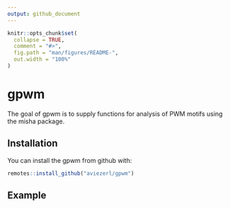 ```yaml
---
output: github_document
---
```


```r
knitr::opts_chunk$set(
  collapse = TRUE,
  comment = "#>",
  fig.path = "man/figures/README-",
  out.width = "100%"
)
```
# gpwm

<!-- badges: start -->
<!-- badges: end -->

The goal of gpwm is to supply functions for analysis of PWM motifs using the misha package.

## Installation

You can install the gpwm from github with:

```r
remotes::install_github("aviezerl/gpwm")
```

## Example

